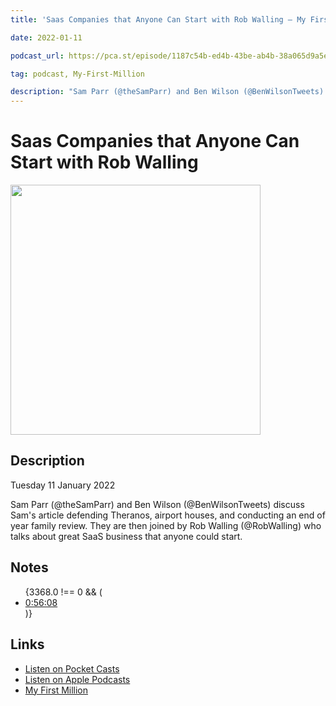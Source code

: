 ```yaml
---
title: 'Saas Companies that Anyone Can Start with Rob Walling — My First Million'

date: 2022-01-11

podcast_url: https://pca.st/episode/1187c54b-ed4b-43be-ab4b-38a065d9a5e5?t=3368.0

tag: podcast, My-First-Million

description: "Sam Parr (@theSamParr) and Ben Wilson (@BenWilsonTweets) discuss Sam's article defending Theranos, airport houses, and conducting an end of year family review. They are then joined by Rob Walling (@RobWalling) who talks about great SaaS business that anyone could start."
---
```



# Saas Companies that Anyone Can Start with Rob Walling

<div style={{ display: 'flex', justifyContent: 'center' }}>
  <Image
    src="https://static.pocketcasts.com/discover/images/400/fe0ff0a0-7a39-0137-f268-1d245fc5f9cf.jpg"
    width="400"
    height="400"
  />
</div>

## Description

Tuesday 11 January 2022

Sam Parr (@theSamParr) and Ben Wilson (@BenWilsonTweets) discuss Sam's article defending Theranos, airport houses, and conducting an end of year family review. They are then joined by Rob Walling (@RobWalling) who talks about great SaaS business that anyone could start.

## Notes

<ul id="notes">
  {3368.0 !== 0 && (
    <li>
      <a href="https://pca.st/episode/1187c54b-ed4b-43be-ab4b-38a065d9a5e5?t=3368.0">
        0:56:08
      </a>
    </li>
  )}
</ul>
<span id="end" />

## Links

- [Listen on Pocket Casts](https://pca.st/episode/1187c54b-ed4b-43be-ab4b-38a065d9a5e5?t=3368.0)
- [Listen on Apple Podcasts](https://podcasts.apple.com/us/podcast/feed/id1469759170)
- [My First Million](https://www.mfmpod.com/)

